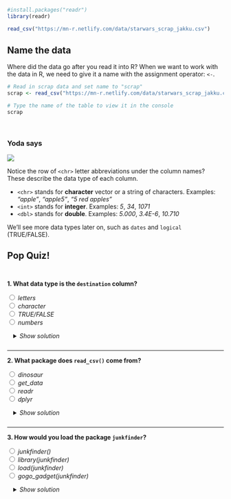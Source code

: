 
```{r starwars_read, eval=T}
#install.packages("readr")
library(readr)

read_csv("https://mn-r.netlify.com/data/starwars_scrap_jakku.csv")
```


## Name the data {-}

Where did the data go after you read it into R? When we want to work with the data in R, we need to give it a name with the assignment operator: `<-`. 

```{r starwars_csv_name, eval=T, message=F}
# Read in scrap data and set name to "scrap"
scrap <- read_csv("https://mn-r.netlify.com/data/starwars_scrap_jakku.csv")

# Type the name of the table to view it in the console
scrap
```

<br>


<div class="yoda">
###  Yoda says {-}

<img src="../images/yoda_baby_sq.png" class="yoda-img">


Notice the row of `<chr>` letter abbreviations under the column names? These describe the data type of each column.

- `<chr>` stands for __character__ vector or a string of characters. Examples: _"apple"_, _"apple5"_, _"5 red apples"_  
- `<int>` stands for __integer__. Examples: _5_, _34_, _1071_  
- `<dbl>` stands for __double__. Examples: _5.000_, _3.4E-6_, _10.710_

We'll see more data types later on, such as `dates` and `logical` (TRUE/FALSE).
</div>


<div class="quiz">

<h2 style="margin-top: 28px; margin-bottom: 44px;"> Pop Quiz! </h2>

__1. What data type is the `destination` column?__

<input type="radio" name="type"> _letters_        <br> 
<input type="radio" name="type"> _character_      <br> 
<input type="radio" name="type"> _TRUE/FALSE_     <br> 
<input type="radio" name="type"> _numbers_        <br> 

<details style="margin-left: 14px;">
<summary class = "btn_code">_Show solution_</summary>
<p>
<i class="fa fa-check" aria-hidden="true" style="color: green;"></i> `character`    
_Woop! You got this._
</p></details>

<br>
<hr style="margin-top: 8px;">

__2. What package does `read_csv()` come from?__

<input type="radio" name="pkg"> _dinosaur_     <br> 
<input type="radio" name="pkg"> _get_data_     <br> 
<input type="radio" name="pkg"> _readr_        <br> 
<input type="radio" name="pkg"> _dplyr_        <br> 

<details style="margin-left: 14px;">
<summary class = "btn_code">_Show solution_ </summary>
<p>

<i class="fa fa-check" aria-hidden="true" style="color: green;"></i> `readr`  
_Great job! You are Jedi worthy!_

</p></details>

<br>
<hr style="margin-top: 8px;">

__3. How would you load the package `junkfinder`?__

<input type="radio" name="load"> _junkfinder()_             <br> 
<input type="radio" name="load"> _library(junkfinder)_      <br> 
<input type="radio" name="load"> _load(junkfinder)_         <br> 
<input type="radio" name="load"> _gogo_gadget(junkfinder)_  <br> 

<details style="margin-left: 14px;">
<summary class = "btn_code">_Show solution_</summary>
<p>

<i class="fa fa-check" aria-hidden="true" style="color: green;"></i> `library("junkfinder")`  
_Excellent! Keep the streak going._

</p></details>

</div>

<br>
